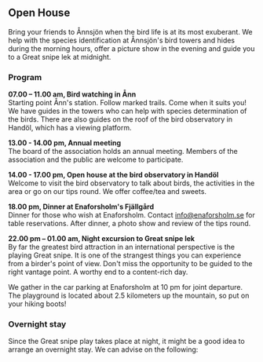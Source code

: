 
## Open House

<CalendarDates from="2025-06-07" withIcon />

Bring your friends to Ånnsjön when the bird life is at its most exuberant. We help with the species identification at Ånnsjön's bird towers and hides during the morning hours, offer a picture show in the evening and guide you to a Great snipe lek at midnight.

### Program

**07.00 – 11.00 am, Bird watching in Ånn**\
Starting point Ånn's station. Follow marked trails. Come when it suits you! We have guides in the towers who can help with species determination of the birds. There are also guides on the roof of the bird observatory in Handöl, which has a viewing platform.

**13.00 - 14.00 pm, Annual meeting**\
The board of the association holds an annual meeting. Members of the association and the public are welcome to participate.

**14.00 - 17.00 pm, Open house at the bird observatory in Handöl**\
Welcome to visit the bird observatory to talk about birds, the activities in the area or go on our tips round. We offer coffee/tea and sweets.

**18.00 pm, Dinner at Enaforsholm's Fjällgård**\
Dinner for those who wish at Enaforsholm. Contact info@enaforsholm.se for table reservations. After dinner, a photo show and review of the tips round.

**22.00 pm – 01.00 am, Night excursion to Great snipe lek**\
By far the greatest bird attraction in an international perspective is the playing Great snipe. It is one of the strangest things you can experience from a birder's point of view. Don't miss the opportunity to be guided to the right vantage point. A worthy end to a content-rich day.

We gather in the car parking at Enaforsholm at 10 pm for joint departure. The playground is located about 2.5 kilometers up the mountain, so put on your hiking boots!

### Overnight stay

Since the Great snipe play takes place at night, it might be a good idea to arrange an overnight stay. We can advise on the following:

<Accommodation />
